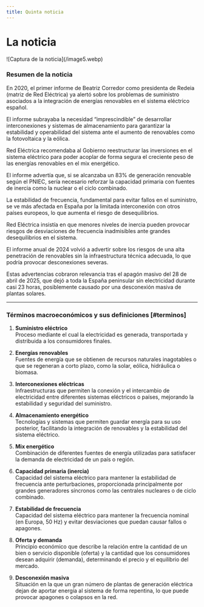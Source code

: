 ```yaml
---
title: Quinta noticia
---
```


# La noticia
<Cards>
   <Card 
      title="Visita la noticia"
      href="https://www.vozpopuli.com/economia/el-primer-informe-de-corredor-sobre-las-redes-electricas-alerto-de-los-problemas-de-suministro-con-las-renovables.html"
   />
</Cards>
![Captura de la noticia](/image5.webp)

### Resumen de la noticia

En 2020, el primer informe de Beatriz Corredor como presidenta de Redeia (matriz de Red Eléctrica) ya alertó sobre los problemas de suministro asociados a la integración de energías renovables en el sistema eléctrico español.  

El informe subrayaba la necesidad “imprescindible” de desarrollar interconexiones y sistemas de almacenamiento para garantizar la estabilidad y operabilidad del sistema ante el aumento de renovables como la fotovoltaica y la eólica.  

Red Eléctrica recomendaba al Gobierno reestructurar las inversiones en el sistema eléctrico para poder acoplar de forma segura el creciente peso de las energías renovables en el mix energético.  

El informe advertía que, si se alcanzaba un 83% de generación renovable según el PNIEC, sería necesario reforzar la capacidad primaria con fuentes de inercia como la nuclear o el ciclo combinado.  

La estabilidad de frecuencia, fundamental para evitar fallos en el suministro, se ve más afectada en España por la limitada interconexión con otros países europeos, lo que aumenta el riesgo de desequilibrios.  

Red Eléctrica insistía en que menores niveles de inercia pueden provocar riesgos de desviaciones de frecuencia inadmisibles ante grandes desequilibrios en el sistema.  

El informe anual de 2024 volvió a advertir sobre los riesgos de una alta penetración de renovables sin la infraestructura técnica adecuada, lo que podría provocar desconexiones severas.  

Estas advertencias cobraron relevancia tras el apagón masivo del 28 de abril de 2025, que dejó a toda la España peninsular sin electricidad durante casi 23 horas, posiblemente causado por una desconexión masiva de plantas solares.

---

### Términos macroeconómicos y sus definiciones [#terminos]

1. **Suministro eléctrico**  
   Proceso mediante el cual la electricidad es generada, transportada y distribuida a los consumidores finales.

2. **Energías renovables**  
   Fuentes de energía que se obtienen de recursos naturales inagotables o que se regeneran a corto plazo, como la solar, eólica, hidráulica o biomasa.

3. **Interconexiones eléctricas**  
   Infraestructuras que permiten la conexión y el intercambio de electricidad entre diferentes sistemas eléctricos o países, mejorando la estabilidad y seguridad del suministro.

4. **Almacenamiento energético**  
   Tecnologías y sistemas que permiten guardar energía para su uso posterior, facilitando la integración de renovables y la estabilidad del sistema eléctrico.

5. **Mix energético**  
   Combinación de diferentes fuentes de energía utilizadas para satisfacer la demanda de electricidad de un país o región.

6. **Capacidad primaria (inercia)**  
   Capacidad del sistema eléctrico para mantener la estabilidad de frecuencia ante perturbaciones, proporcionada principalmente por grandes generadores síncronos como las centrales nucleares o de ciclo combinado.

7. **Estabilidad de frecuencia**  
   Capacidad del sistema eléctrico para mantener la frecuencia nominal (en Europa, 50 Hz) y evitar desviaciones que puedan causar fallos o apagones.

8. **Oferta y demanda**  
   Principio económico que describe la relación entre la cantidad de un bien o servicio disponible (oferta) y la cantidad que los consumidores desean adquirir (demanda), determinando el precio y el equilibrio del mercado.

9. **Desconexión masiva**  
   Situación en la que un gran número de plantas de generación eléctrica dejan de aportar energía al sistema de forma repentina, lo que puede provocar apagones o colapsos en la red.
